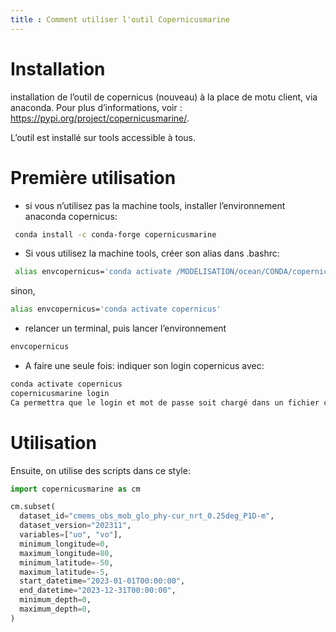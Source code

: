 ```yaml
---
title : Comment utiliser l'outil Copernicusmarine 
---
```


# Installation

installation de l'outil de copernicus (nouveau) à la place de motu client, via anaconda. Pour plus d'informations, voir : [https://pypi.org/project/copernicusmarine/](https://pypi.org/project/copernicusmarine/).


L'outil est installé sur tools accessible à tous.

# Première utilisation

- si vous n'utilisez pas la machine tools, installer l'environnement anaconda copernicus:
 ```bash
  conda install -c conda-forge copernicusmarine
``` 

- Si vous utilisez la machine tools, créer son alias dans .bashrc:
  
 ```bash
  alias envcopernicus='conda activate /MODELISATION/ocean/CONDA/copernicus'
 ``` 

sinon, 

 ```bash
 alias envcopernicus='conda activate copernicus'
 ``` 

- relancer un terminal, puis lancer l'environnement 
```bash
envcopernicus
```




- A faire une seule fois: indiquer son login copernicus avec:
```bash
conda activate copernicus
copernicusmarine login
Ca permettra que le login et mot de passe soit chargé dans un fichier caché. 
```

# Utilisation 

Ensuite, on utilise des scripts dans ce style:
```python
import copernicusmarine as cm

cm.subset(
  dataset_id="cmems_obs_mob_glo_phy-cur_nrt_0.25deg_P1D-m",
  dataset_version="202311",
  variables=["uo", "vo"],
  minimum_longitude=0,
  maximum_longitude=80,
  minimum_latitude=-50,
  maximum_latitude=-5,
  start_datetime="2023-01-01T00:00:00",
  end_datetime="2023-12-31T00:00:00",
  minimum_depth=0,
  maximum_depth=0,
)
```
